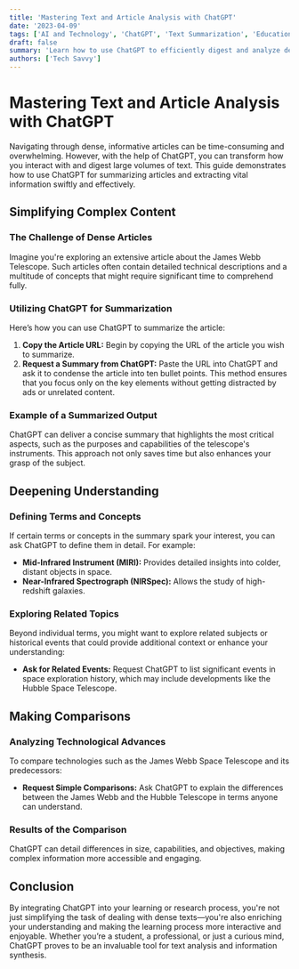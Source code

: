 ```yaml
---
title: 'Mastering Text and Article Analysis with ChatGPT'
date: '2023-04-09'
tags: ['AI and Technology', 'ChatGPT', 'Text Summarization', 'Education and Learning']
draft: false
summary: 'Learn how to use ChatGPT to efficiently digest and analyze dense articles, enhancing your understanding and saving time with advanced AI tools.'
authors: ['Tech Savvy']
---
```


# Mastering Text and Article Analysis with ChatGPT

Navigating through dense, informative articles can be time-consuming and overwhelming. However, with the help of ChatGPT, you can transform how you interact with and digest large volumes of text. This guide demonstrates how to use ChatGPT for summarizing articles and extracting vital information swiftly and effectively.

## Simplifying Complex Content

### The Challenge of Dense Articles

Imagine you're exploring an extensive article about the James Webb Telescope. Such articles often contain detailed technical descriptions and a multitude of concepts that might require significant time to comprehend fully.

### Utilizing ChatGPT for Summarization

Here’s how you can use ChatGPT to summarize the article:

1. **Copy the Article URL:** Begin by copying the URL of the article you wish to summarize.
2. **Request a Summary from ChatGPT:** Paste the URL into ChatGPT and ask it to condense the article into ten bullet points. This method ensures that you focus only on the key elements without getting distracted by ads or unrelated content.

### Example of a Summarized Output

ChatGPT can deliver a concise summary that highlights the most critical aspects, such as the purposes and capabilities of the telescope's instruments. This approach not only saves time but also enhances your grasp of the subject.

## Deepening Understanding

### Defining Terms and Concepts

If certain terms or concepts in the summary spark your interest, you can ask ChatGPT to define them in detail. For example:

- **Mid-Infrared Instrument (MIRI):** Provides detailed insights into colder, distant objects in space.
- **Near-Infrared Spectrograph (NIRSpec):** Allows the study of high-redshift galaxies.

### Exploring Related Topics

Beyond individual terms, you might want to explore related subjects or historical events that could provide additional context or enhance your understanding:

- **Ask for Related Events:** Request ChatGPT to list significant events in space exploration history, which may include developments like the Hubble Space Telescope.

## Making Comparisons

### Analyzing Technological Advances

To compare technologies such as the James Webb Space Telescope and its predecessors:

- **Request Simple Comparisons:** Ask ChatGPT to explain the differences between the James Webb and the Hubble Telescope in terms anyone can understand.

### Results of the Comparison

ChatGPT can detail differences in size, capabilities, and objectives, making complex information more accessible and engaging.

## Conclusion

By integrating ChatGPT into your learning or research process, you're not just simplifying the task of dealing with dense texts—you're also enriching your understanding and making the learning process more interactive and enjoyable. Whether you’re a student, a professional, or just a curious mind, ChatGPT proves to be an invaluable tool for text analysis and information synthesis.

